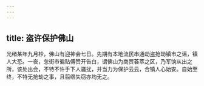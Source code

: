 ```yaml
---
---
---
```

title: 盗许保护佛山
---



光绪某年九月杪，佛山有迎神会七日。先期有本地流民串通劫盗抢劫镇市之谣，镇人大恐。一夜，忽街市徧贴傅赞开告白，谓佛山为商贾荟萃之区，乃军饷从出之所，该处出会，不特不许手下人骚扰，并当力为保护云云，合镇人心始安。自始至终，不特无抢劫之事，且翦绺失窃亦均无之。